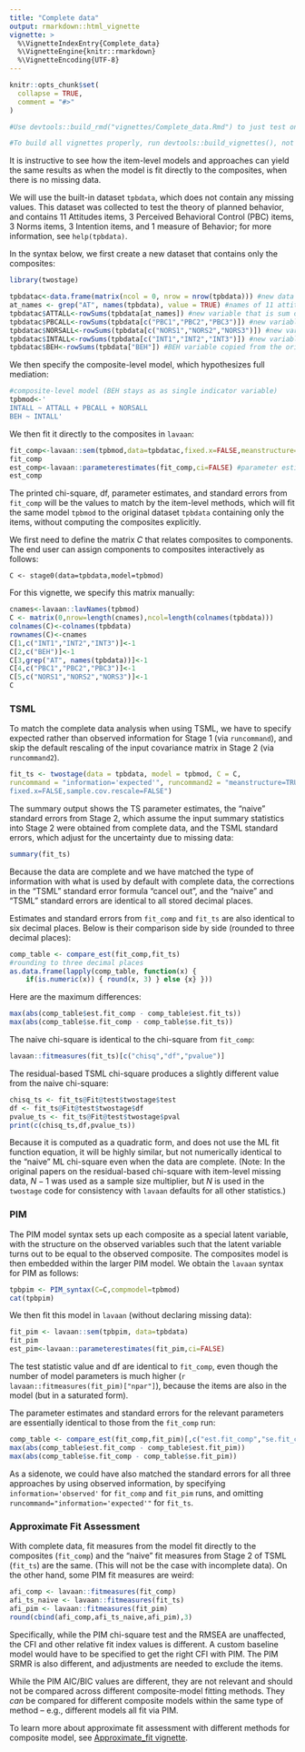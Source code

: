 ```yaml
---
title: "Complete data"
output: rmarkdown::html_vignette
vignette: >
  %\VignetteIndexEntry{Complete_data}
  %\VignetteEngine{knitr::rmarkdown}
  %\VignetteEncoding{UTF-8}
---
```


```r
knitr::opts_chunk$set(
  collapse = TRUE,
  comment = "#>"
)

#Use devtools::build_rmd("vignettes/Complete_data.Rmd") to just test one vignette

#To build all vignettes properly, run devtools::build_vignettes(), not build_rmd above. This command #ensures all vignettes are compiled correctly and links are processed within the package context.
```

It is instructive to see how the item-level models and approaches can yield the same results as when the model is fit directly to the composites, when there is no missing data. 

We will use the built-in dataset `tpbdata`, which does not contain any missing values. This dataset was collected to test the theory of planned behavior, and contains 11 Attitudes items, 3 Perceived Behavioral Control (PBC) items, 3 Norms items, 3 Intention items, and 1 measure of Behavior; for more information, see `help(tpbdata)`. 

In the syntax below, we first create a new dataset that contains only the composites: 

```r
library(twostage)

tpbdatac<-data.frame(matrix(ncol = 0, nrow = nrow(tpbdata))) #new data frame
at_names <- grep("AT", names(tpbdata), value = TRUE) #names of 11 attitude items
tpbdatac$ATTALL<-rowSums(tpbdata[at_names]) #new variable that is sum of 11 attitude items
tpbdatac$PBCALL<-rowSums(tpbdata[c("PBC1","PBC2","PBC3")]) #new variable that is sum of 3 PBC items
tpbdatac$NORSALL<-rowSums(tpbdata[c("NORS1","NORS2","NORS3")]) #new variable that is sum of 3 NORS items
tpbdatac$INTALL<-rowSums(tpbdata[c("INT1","INT2","INT3")]) #new variable that is sum of 3 INT items
tpbdatac$BEH<-rowSums(tpbdata["BEH"]) #BEH variable copied from the original dataset
```

We then specify the composite-level model, which hypothesizes full mediation: 

```r
#composite-level model (BEH stays as as single indicator variable)
tpbmod<-'
INTALL ~ ATTALL + PBCALL + NORSALL
BEH ~ INTALL'
```

We then fit it directly to the composites in `lavaan`: 
```r
fit_comp<-lavaan::sem(tpbmod,data=tpbdatac,fixed.x=FALSE,meanstructure=TRUE)
fit_comp
est_comp<-lavaan::parameterestimates(fit_comp,ci=FALSE) #parameter estimates
est_comp

```
The printed chi-square, df, parameter estimates, and standard errors from `fit_comp` will be the values to match by the item-level methods, which will fit the same model `tpbmod` to the original dataset `tpbdata` containing only the items, without computing the composites explicitly. 

We first need to define the matrix $C$ that relates composites to components. The end user can assign components to composites interactively as follows:

``` 
C <- stage0(data=tpbdata,model=tpbmod)
```
For this vignette, we specify this matrix manually: 

```r
cnames<-lavaan::lavNames(tpbmod)
C <- matrix(0,nrow=length(cnames),ncol=length(colnames(tpbdata)))
colnames(C)<-colnames(tpbdata)
rownames(C)<-cnames
C[1,c("INT1","INT2","INT3")]<-1
C[2,c("BEH")]<-1
C[3,grep("AT", names(tpbdata))]<-1
C[4,c("PBC1","PBC2","PBC3")]<-1
C[5,c("NORS1","NORS2","NORS3")]<-1
C
```

### TSML 

To match the complete data analysis when using TSML, we have to specify expected rather than observed information for Stage 1 (via `runcommand`), and skip the default rescaling of the input covariance matrix in Stage 2 (via `runcommand2`).   

```r
fit_ts <- twostage(data = tpbdata, model = tpbmod, C = C,
runcommand = "information='expected'", runcommand2 = "meanstructure=TRUE,
fixed.x=FALSE,sample.cov.rescale=FALSE")
```

The summary output shows the TS parameter estimates, the "naive" standard errors from Stage 2, which assume the input summary statistics into Stage 2 were obtained from complete data, and the TSML standard errors, which adjust for the uncertainty due to missing data: 

```r
summary(fit_ts) 
```

Because the data are complete and we have matched the type of information with what is used by default with complete data, the corrections in the "TSML" standard error formula "cancel out", and the "naive" and "TSML" standard errors are identical to all stored decimal places.  

Estimates and standard errors from `fit_comp` and `fit_ts` are also identical to six decimal places. Below is their comparison side by side (rounded to three decimal places):  

```r
comp_table <- compare_est(fit_comp,fit_ts)
#rounding to three decimal places
as.data.frame(lapply(comp_table, function(x) {
    if(is.numeric(x)) { round(x, 3) } else {x} }))
```

Here are the maximum differences:

```r
max(abs(comp_table$est.fit_comp - comp_table$est.fit_ts)) 
max(abs(comp_table$se.fit_comp - comp_table$se.fit_ts)) 
```

The naive chi-square is identical to the chi-square from `fit_comp`: 

```r
lavaan::fitmeasures(fit_ts)[c("chisq","df","pvalue")] 
```

The residual-based TSML chi-square produces a slightly different value from the naive chi-square:

```r
chisq_ts <- fit_ts@Fit@test$twostage$test
df <- fit_ts@Fit@test$twostage$df
pvalue_ts <- fit_ts@Fit@test$twostage$pval
print(c(chisq_ts,df,pvalue_ts))
```

Because it is computed as a quadratic form, and does not use the ML fit function equation, it will be highly similar, but not numerically identical to the "naive" ML chi-square even when the data are complete. (Note: In the original papers on the residual-based chi-square with item-level missing data, $N-1$ was used as a sample size multiplier, but $N$ is used in the `twostage` code for consistency with `lavaan` defaults for all other statistics.)

<!-- commented out GLS because it looks like the GLS chi-square is N*2*fmin, yet it matches TS with N-1, not N. No idea what's going on. 

Instead, it will be closer to the chi-square from the GLS method: 

```r
fit_comp_gls<-lavaan::sem(tpbmod,data=tpbdatac,fixed.x=FALSE,
                          meanstructure=TRUE,estimator="GLS") 
lavaan::fitmeasures(fit_comp_gls)[c("chisq","df","pvalue")] 

```
When the model is correct, both GLS and ML are asymptotically fully efficient, and they are also asymptotically equivalent. --> 

### PIM

The PIM model syntax sets up each composite as a special latent variable, with the structure on the observed variables such that the latent variable turns out to be equal to the observed composite. The composites model is then embedded within the larger PIM model. We obtain the `lavaan` syntax for PIM as follows: 
```r
tpbpim <- PIM_syntax(C=C,compmodel=tpbmod)
cat(tpbpim)
```

We then fit this model in `lavaan` (without declaring missing data):

```r
fit_pim <- lavaan::sem(tpbpim, data=tpbdata)
fit_pim
est_pim<-lavaan::parameterestimates(fit_pim,ci=FALSE) 
```
The test statistic value and df are identical to `fit_comp`, even though the number of model parameters is much higher (`r lavaan::fitmeasures(fit_pim)["npar"]`), because the items are also in the model (but in a saturated form).  

The parameter estimates and standard errors for the relevant parameters are essentially identical to those from the `fit_comp` run: 

```r
comp_table <- compare_est(fit_comp,fit_pim)[,c("est.fit_comp","se.fit_comp","est.fit_pim","se.fit_pim")]
max(abs(comp_table$est.fit_comp - comp_table$est.fit_pim)) 
max(abs(comp_table$se.fit_comp - comp_table$se.fit_pim)) 
```
<!--I wonder what the differences in the 6th decimal place are due to!-->

As a sidenote, we could have also matched the standard errors for all three approaches by using observed information, by specifying ```information='observed'``` for `fit_comp` and `fit_pim` runs, and omitting `runcommand="information='expected'"` for `fit_ts`.  


### Approximate Fit Assessment 

With complete data, fit measures from the model fit directly to the composites (`fit_comp`) and the "naive" fit measures from Stage 2 of TSML (`fit_ts`) are the same. (This will not be the case with incomplete data). On the other hand, some PIM fit measures are weird:  

```r
afi_comp <- lavaan::fitmeasures(fit_comp)
afi_ts_naive <- lavaan::fitmeasures(fit_ts) 
afi_pim <- lavaan::fitmeasures(fit_pim)
round(cbind(afi_comp,afi_ts_naive,afi_pim),3)
```

Specifically, while the PIM chi-square test and the RMSEA are unaffected, the CFI and other relative fit index values is different. A custom baseline model would have to be specified to get the right CFI with PIM. The PIM SRMR is also different, and adjustments are needed to exclude the items.

While the PIM AIC/BIC values are different, they are not relevant and should not be compared across different composite-model fitting methods. They *can* be compared for different composite models within the same type of method -- e.g., different models all fit via PIM. 

To learn more about approximate fit assessment with different methods for composite model, see [Approximate_fit vignette](../doc/Approximate_fit.html).
